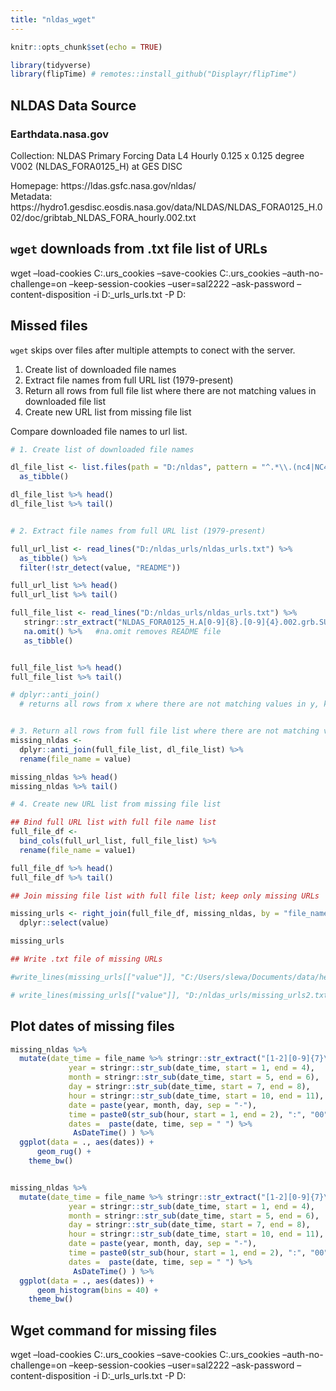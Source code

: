 ```yaml
---
title: "nldas_wget"
---
```


```r
knitr::opts_chunk$set(echo = TRUE)

library(tidyverse)
library(flipTime) # remotes::install_github("Displayr/flipTime")
```

## NLDAS Data Source
### Earthdata.nasa.gov

Collection: 
NLDAS Primary Forcing Data L4 Hourly 0.125 x 0.125 degree V002 (NLDAS_FORA0125_H) at GES DISC  

Homepage: https://ldas.gsfc.nasa.gov/nldas/    
Metadata: https://hydro1.gesdisc.eosdis.nasa.gov/data/NLDAS/NLDAS_FORA0125_H.002/doc/gribtab_NLDAS_FORA_hourly.002.txt  

## `wget` downloads from .txt file list of URLs

wget --load-cookies C:\Users\slewa\.urs_cookies --save-cookies C:\Users\slewa\.urs_cookies --auth-no-challenge=on --keep-session-cookies --user=sal2222 --ask-password --content-disposition -i D:\nldas_urls\nldas_urls.txt -P D:\nldas


## Missed files

`wget` skips over files after multiple attempts to conect with the server.  

1. Create list of downloaded file names
2. Extract file names from full URL list (1979-present)
3. Return all rows from full file list where there are not matching values in downloaded file list
4. Create new URL list from missing file list

Compare downloaded file names to url list.
```r
# 1. Create list of downloaded file names

dl_file_list <- list.files(path = "D:/nldas", pattern = "^.*\\.(nc4|NC4|Nc4|Nc4)$") %>% 
  as_tibble()

dl_file_list %>% head()
dl_file_list %>% tail()


# 2. Extract file names from full URL list (1979-present)

full_url_list <- read_lines("D:/nldas_urls/nldas_urls.txt") %>% 
  as_tibble() %>% 
  filter(!str_detect(value, "README"))

full_url_list %>% head()
full_url_list %>% tail()

full_file_list <- read_lines("D:/nldas_urls/nldas_urls.txt") %>% 
   stringr::str_extract("NLDAS_FORA0125_H.A[0-9]{8}.[0-9]{4}.002.grb.SUB.nc4") %>% 
   na.omit() %>%   #na.omit removes README file
   as_tibble()


full_file_list %>% head()
full_file_list %>% tail()

# dplyr::anti_join() 
  # returns all rows from x where there are not matching values in y, keeping just  columns from x


# 3. Return all rows from full file list where there are not matching values in downloaded file list
missing_nldas <-
  dplyr::anti_join(full_file_list, dl_file_list) %>% 
  rename(file_name = value)

missing_nldas %>% head()
missing_nldas %>% tail()

# 4. Create new URL list from missing file list

## Bind full URL list with full file name list
full_file_df <- 
  bind_cols(full_url_list, full_file_list) %>% 
  rename(file_name = value1)

full_file_df %>% head()
full_file_df %>% tail()

## Join missing file list with full file list; keep only missing URLs 

missing_urls <- right_join(full_file_df, missing_nldas, by = "file_name") %>%
  dplyr::select(value)

missing_urls

## Write .txt file of missing URLs

#write_lines(missing_urls[["value"]], "C:/Users/slewa/Documents/data/heat/missing_urls.txt", na = "NA", append = FALSE)

# write_lines(missing_urls[["value"]], "D:/nldas_urls/missing_urls2.txt", na = "NA", append = FALSE)

```

## Plot dates of missing files
```r
missing_nldas %>%
  mutate(date_time = file_name %>% stringr::str_extract("[1-2][0-9]{7}\\.[0-9]{2}[0]{2}"),
             year = stringr::str_sub(date_time, start = 1, end = 4),
             month = stringr::str_sub(date_time, start = 5, end = 6),
             day = stringr::str_sub(date_time, start = 7, end = 8),
             hour = stringr::str_sub(date_time, start = 10, end = 11),
             date = paste(year, month, day, sep = "-"),
             time = paste0(str_sub(hour, start = 1, end = 2), ":", "00", ":", "00"), 
             dates =  paste(date, time, sep = " ") %>% 
              AsDateTime() ) %>% 
  ggplot(data = ., aes(dates)) + 
      geom_rug() +
    theme_bw()


missing_nldas %>%
  mutate(date_time = file_name %>% stringr::str_extract("[1-2][0-9]{7}\\.[0-9]{2}[0]{2}"),
             year = stringr::str_sub(date_time, start = 1, end = 4),
             month = stringr::str_sub(date_time, start = 5, end = 6),
             day = stringr::str_sub(date_time, start = 7, end = 8),
             hour = stringr::str_sub(date_time, start = 10, end = 11),
             date = paste(year, month, day, sep = "-"),
             time = paste0(str_sub(hour, start = 1, end = 2), ":", "00", ":", "00"), 
             dates =  paste(date, time, sep = " ") %>% 
              AsDateTime() ) %>% 
  ggplot(data = ., aes(dates)) + 
      geom_histogram(bins = 40) +
    theme_bw()

```


## Wget command for missing files

wget --load-cookies C:\Users\slewa\.urs_cookies --save-cookies C:\Users\slewa\.urs_cookies --auth-no-challenge=on --keep-session-cookies --user=sal2222 --ask-password --content-disposition -i D:\nldas_urls\missing_urls.txt -P D:\nldas
